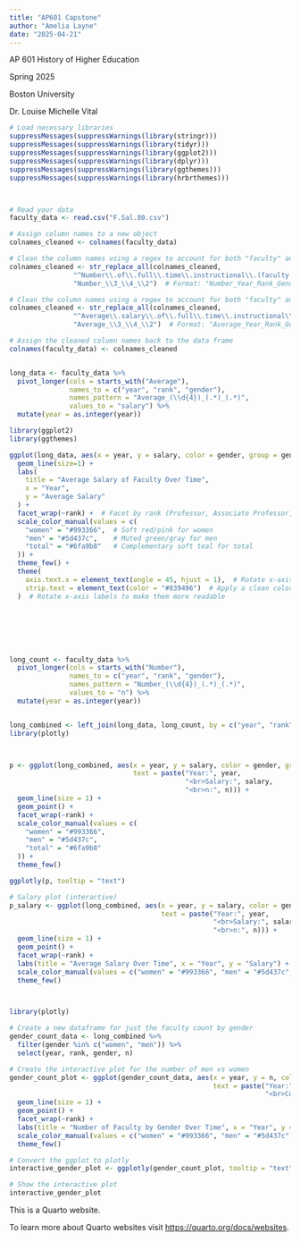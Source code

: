 ```yaml
---
title: "AP601 Capstone"
author: "Amelia Layne"
date: "2025-04-21"
---
```


AP 601 History of Higher Education

Spring 2025

Boston University

Dr. Louise Michelle Vital

```r

# Load necessary libraries
suppressMessages(suppressWarnings(library(stringr)))
suppressMessages(suppressWarnings(library(tidyr)))
suppressMessages(suppressWarnings(library(ggplot2)))
suppressMessages(suppressWarnings(library(dplyr)))
suppressMessages(suppressWarnings(library(ggthemes)))
suppressMessages(suppressWarnings(library(hrbrthemes)))



# Read your data
faculty_data <- read.csv("F.Sal.80.csv")

# Assign column names to a new object
colnames_cleaned <- colnames(faculty_data)

# Clean the column names using a regex to account for both "faculty" and "staff"
colnames_cleaned <- str_replace_all(colnames_cleaned,
                "^Number\\.of\\.full\\.time\\.instructional\\.(faculty|staff)\\.(men|women|total)\\.\\.SAL(\\d{4})_.*\\.(Professor|Associate\\.professor|Assistant\\.professor).*",
                "Number_\\3_\\4_\\2")  # Format: "Number_Year_Rank_Gender"

# Clean the column names using a regex to account for both "faculty" and "staff"
colnames_cleaned <- str_replace_all(colnames_cleaned,
                "^Average\\.salary\\.of\\.full\\.time\\.instructional\\.(faculty|staff)\\.(men|women|total)\\.\\.SAL(\\d{4})_.*\\.(Professor|Associate\\.professor|Assistant\\.professor).*",
                "Average_\\3_\\4_\\2")  # Format: "Average_Year_Rank_Gender"

# Assign the cleaned column names back to the data frame
colnames(faculty_data) <- colnames_cleaned


long_data <- faculty_data %>%
  pivot_longer(cols = starts_with("Average"), 
               names_to = c("year", "rank", "gender"),
               names_pattern = "Average_(\\d{4})_(.*)_(.*)", 
               values_to = "salary") %>%
  mutate(year = as.integer(year))

library(ggplot2)
library(ggthemes)

ggplot(long_data, aes(x = year, y = salary, color = gender, group = gender)) +
  geom_line(size=1) + 
  labs(
    title = "Average Salary of Faculty Over Time",
    x = "Year", 
    y = "Average Salary"
  ) +
  facet_wrap(~rank) +  # Facet by rank (Professor, Associate Professor, Assistant Professor)
  scale_color_manual(values = c(
    "women" = "#993366",  # Soft red/pink for women
    "men" = "#5d437c",    # Muted green/gray for men
    "total" = "#6fa9b8"   # Complementary soft teal for total
  )) +
  theme_few() +
  theme(
    axis.text.x = element_text(angle = 45, hjust = 1),  # Rotate x-axis labels for readability
    strip.text = element_text(color = "#839496")  # Apply a clean color for facet labels (optional)
  )  # Rotate x-axis labels to make them more readable







long_count <- faculty_data %>%
  pivot_longer(cols = starts_with("Number"), 
               names_to = c("year", "rank", "gender"),
               names_pattern = "Number_(\\d{4})_(.*)_(.*)", 
               values_to = "n") %>%
  mutate(year = as.integer(year))


long_combined <- left_join(long_data, long_count, by = c("year", "rank", "gender"))
library(plotly)



p <- ggplot(long_combined, aes(x = year, y = salary, color = gender, group = gender,
                               text = paste("Year:", year,
                                            "<br>Salary:", salary,
                                            "<br>n:", n))) +
  geom_line(size = 1) +
  geom_point() +
  facet_wrap(~rank) +
  scale_color_manual(values = c(
    "women" = "#993366",
    "men" = "#5d437c",
    "total" = "#6fa9b8"
  )) +
  theme_few()

ggplotly(p, tooltip = "text")

# Salary plot (interactive)
p_salary <- ggplot(long_combined, aes(x = year, y = salary, color = gender, group = gender,
                                      text = paste("Year:", year,
                                                   "<br>Salary:", salary,
                                                   "<br>n:", n))) +
  geom_line(size = 1) +
  geom_point() +
  facet_wrap(~rank) +
  labs(title = "Average Salary Over Time", x = "Year", y = "Salary") +
  scale_color_manual(values = c("women" = "#993366", "men" = "#5d437c", "total" = "#6fa9b8")) +
  theme_few()



library(plotly)

# Create a new dataframe for just the faculty count by gender
gender_count_data <- long_combined %>%
  filter(gender %in% c("women", "men")) %>%
  select(year, rank, gender, n)

# Create the interactive plot for the number of men vs women
gender_count_plot <- ggplot(gender_count_data, aes(x = year, y = n, color = gender, group = gender,
                                                   text = paste("Year:", year,
                                                                "<br>Count:", n))) +
  geom_line(size = 1) +
  geom_point() +
  facet_wrap(~rank) +
  labs(title = "Number of Faculty by Gender Over Time", x = "Year", y = "Faculty Count") +
  scale_color_manual(values = c("women" = "#993366", "men" = "#5d437c")) +
  theme_few()

# Convert the ggplot to plotly
interactive_gender_plot <- ggplotly(gender_count_plot, tooltip = "text")

# Show the interactive plot
interactive_gender_plot
```

This is a Quarto website.

To learn more about Quarto websites visit <https://quarto.org/docs/websites>.
